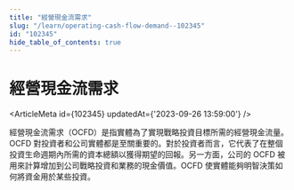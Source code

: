 ```yaml
---
title: "經營現金流需求"
slug: "/learn/operating-cash-flow-demand--102345"
id: "102345"
hide_table_of_contents: true
---
```



# 經營現金流需求

<ArticleMeta id={102345} updatedAt={'2023-09-26 13:59:00'} />
<div className='border-solid border-b border-t-0 my-4 border-[var(--ifm-color-gray-300)]' />

經營現金流需求（OCFD）是指實體為了實現戰略投資目標所需的經營現金流量。OCFD 對投資者和公司實體都是至關重要的。對於投資者而言，它代表了在整個投資生命週期內所需的資本總額以獲得期望的回報。另一方面，公司的 OCFD 被用來計算增加到公司戰略投資和業務的現金價值。OCFD 使實體能夠明智決策如何將資金用於某些投資。
